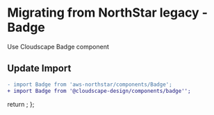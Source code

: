 
<Meta title="Migration/Badge" />

# Migrating from NorthStar legacy - Badge

Use <Link href='https://cloudscape.design/components/badge' target='_blank' external>Cloudscape Badge component </Link>

## Update Import

```diff
- import Badge from 'aws-northstar/components/Badge';
+ import Badge from '@cloudscape-design/components/badge'';
```

  return <SyntaxHighlighter/>;
};